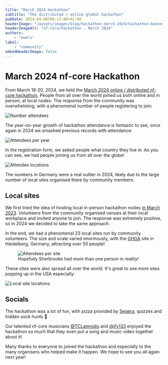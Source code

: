 ```yaml
---
title: "March 2024 Hackathon"
subtitle: "The distributed / online global hackathon"
pubDate: 2024-04-08T00:13:00+01:00
headerImage: "/assets/images/blog/hackathon-march-2024/hackathon-banner.png"
headerImageAlt: "nf-core/hackathon - March 2024"
authors:
    - "ewels"
label:
    - "community"
embedHeaderImage: false
---
```




# March 2024 nf-core Hackathon

From March 18-20, 2024, we held the
[March 2024 online / distributed nf-core hackathon](/events/2024/hackathon-march-2024/).
People from all over the world joined us both online and in person, at local nodes.
The response from the community was overwhelming, with a phenomenal number of people
registering to join:

<Image src={number_attendees} alt="Number attendees" />

The year-on-year growth of hackathon attendance is fantastic to see,
once again in 2024 we smashed previous records with attendance:

<Image src={attendees_per_year} alt="Attendees per year" />

In the registration form, we asked people what country they live in.
As you can see, we had people joining us from all over the globe!

<Image src={attendee_locations} alt="Attendee locations" />

The numbers in Germany were a real outlier in 2024,
likely due to the large number of local sites organised there by community members.

## Local sites

We first tried the idea of hosting local in-person hackathon nodes
[in March 2023](/events/2023/hackathon-march-2023/).
Volunteers from the community organised venues at their local workplace and invited anyone to join.
The response was extremely positive, so in 2024 we decided to take the same approach.

In the end, we had a phenomenal 23 local sites run by community volunteers.
The size and scale varied enormously, with the [GHGA](https://www.ghga.de/) site in Heidelberg, Germany,
attracting over 50 people!

<figure>
    <Image src={attendees_per_site} alt="Attendees per site" />
    <figcaption>Hopefully Sherbrooke had more than one person in reality!</figcaption>
</figure>

These sites were also spread all over the world.
It's great to see more sites popping up in the USA especially:

<Image src={local_site_locations} alt="Local site locations" />

## Socials

The hackathon was a lot of fun, with pizza provided by [Seqera](https://seqera.io/),
quizzes and hidden sock hunts 🧦

Our talented nf-core musicians [@TCLamnidis](https://github.com/TCLamnidis)
and [@jfy133](https://github.com/jfy133) enjoyed the hackathon so much that
they even put a song and music video together about it!

<YouTube id="https://www.youtube.com/watch?v=Riiz_lWVTgE&t=9s" />

Many thanks to everyone to joined the hackathon and especially to the many
organisers who helped make it happen.
We hope to see you all again next year!
